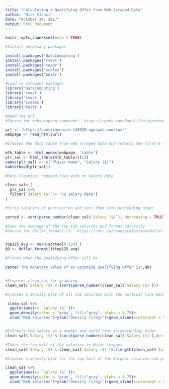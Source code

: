 ---
title: "Calculating a Qualifying Offer from Web Scraped Data"
author: "Nick Cianci"
date: "October 24, 2017"
output: html_document
---

```{r setup, include=FALSE}
knitr::opts_chunk$set(echo = TRUE)
```

```{r, echo=FALSE, warning=FALSE, message=FALSE , eval=FALSE}
#Install necessary packages

install.packages('DataComputing')
install.packages('rvest')
install.packages('readr')
install.packages('scales')
install.packages('knitr')
```


```{r, warning=FALSE, message=FALSE}
#Load in relevant packages
library('DataComputing')
library('rvest')
library('readr')
library('scales')
library('knitr')
```

```{r, warning=FALSE, message=FALSE}
#Read the url
#Source for webscraping commands: 'https://rpubs.com/Radcliffe/superbowl'

url <- 'https://questionnaire-148920.appspot.com/swe/'
webpage <- read_html(url)
```


```{r, warning=FALSE , message=FALSE}
#Creates the data table from web scraped data and returns the first 6 rows

mlb_table <- html_nodes(webpage, 'table')
plr_sal <- html_table(mlb_table)[[1]]
names(plr_sal) <- c("Player Name", "Salary ($)")
kable(head(plr_sal))

```




```{r, warning=FALSE, message=FALSE}
#Data Cleaning: removed rows with no salary data 

clean_sal<-(
  plr_sal %>%
  filter(`Salary ($)`!= 'no salary data')
)

```


```{r, warning=FALSE, message=FALSE}
#Strip Salaries of punctuation and sort them into descending order

sorted <- sort(parse_number(clean_sal$`Salary ($)`), decreasing = TRUE)

#Take the average of the top 125 salaries and format correctly
#Source for dollar_format()(): 'https://rdrr.io/cran/scales/man/dollar_format.html'


top125_avg <- mean(sorted[0:124] )
QO <- dollar_format()(top125_avg)

#Prints what the Qualifying Offer will be

paste('The monetary value of an upcoming Qualifying Offer is',QO)



```

```{r}
#Prepares clean_sal for graphing
clean_sal$`Salary ($)`<-(sort(parse_number(clean_sal$`Salary ($)`)))

#Creates a density plot of all mlb salaries with the vertical line being the Qualified Offer

 clean_sal %>%
  ggplot(aes(x= `Salary ($)`))+
  geom_density(color = "gray", fill="gray", alpha = 0.75)+
  xlab("MLB Salaries")+ylab("Density (1/kg)")+geom_vline(xintercept = top125_avg)



```
```{r}
#Extracts the salary as a number and sorts them in descending order
clean_sal$`Salary ($)`<-(sort(parse_number(clean_sal$`Salary ($)`),decreasing = TRUE))

#Takes the top half of the salaries in Major Leagues
clean_sal$`Salary ($)`<-clean_sal$`Salary ($)`[0:(length(clean_sal$`Salary ($)`)/2)]

#Creates a density plot for the top half of the largest salaries and plots a vertical line where the Qualified Offer falls

clean_sal %>%
  ggplot(aes(x= `Salary ($)`))+
  geom_density(color = "gray", fill="gray", alpha = 0.75)+
  xlab("MLB Salaries")+ylab("Density (1/kg)")+geom_vline(xintercept = top125_avg)

```

